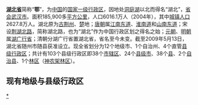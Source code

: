 '''[[湖北|湖北省]]'''简称“'''鄂'''”，为[[中国|中国]]的[[中国一级行政区|国家一级行政区]]，因地处[[洞庭湖|洞庭湖]]以北而得名“湖北”，[[首府|省会]][[武汉市|武汉市]]。面积185,900多[[平方公里|平方公里]]，人口6016.1万人（2004年），其中[[城镇人口|城镇人口]]2627.8万人。湖北原为[[古荆州|古荆州]]、[[楚国|楚]]地；[[唐朝|唐朝]]属[[江南东道|江南东道]]、[[淮南道|淮南道]]和[[山南东道|山南东道]]；宋设[[荆湖北路|荆湖北路]]，简称湖北路，也为“湖北”作为中国行政区划之得名之始；[[元朝|元朝]]、[[明朝|明朝]]属[[湖广行省|湖广行省]]；清朝分湖广行省置湖北省，省名至今未变。截至2009年5月13日，湖北省随州市随县获准设立。现全省划分为12个地级市、1个自治州、4个直管[[县级行政区|县级行政区]]；共计有103个县级行政区即38个[[市辖区|市辖区]]、24个[[县级市|县级市]]、38个[[县|县]]、2个[[自治县|自治县]]、1个[[林区|林区]]（[[神农架|神农架林区]]）。

==现有地级与县级行政区==
{{湖北省行政区划}}

[[Category:湖北行政区划|*]]